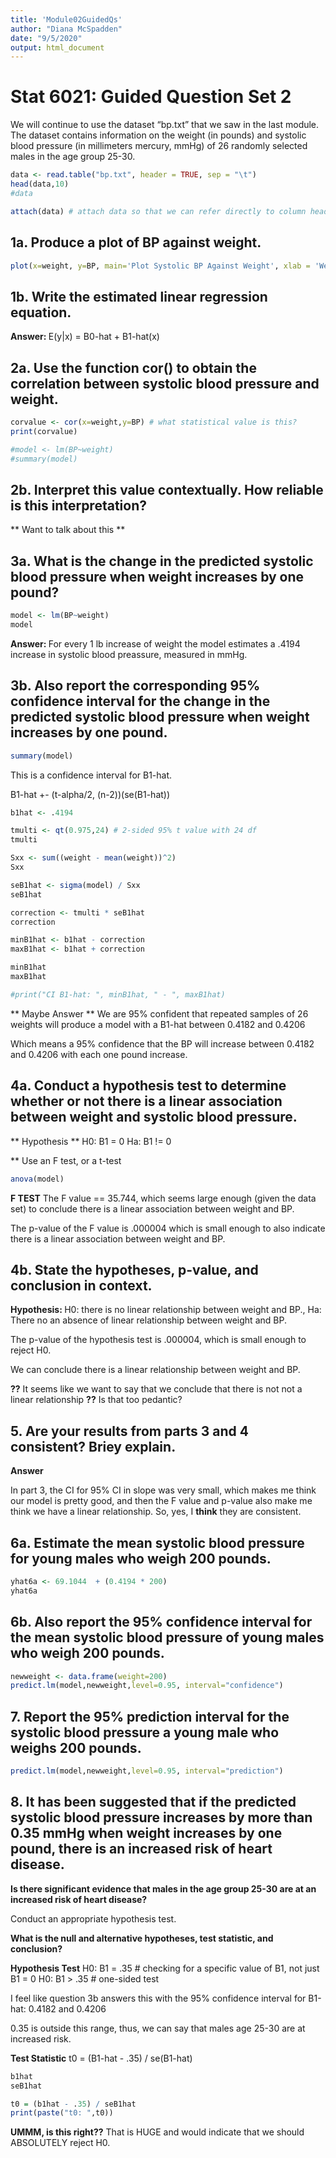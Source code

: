 ```yaml
---
title: 'Module02GuidedQs'
author: "Diana McSpadden"
date: "9/5/2020"
output: html_document
---
```


# Stat 6021: Guided Question Set 2
We will continue to use the dataset "bp.txt" that we saw in the last module. The dataset
contains information on the weight (in pounds) and systolic blood pressure (in millimeters
mercury, mmHg) of 26 randomly selected males in the age group 25-30.

```r
data <- read.table("bp.txt", header = TRUE, sep = "\t")
head(data,10)
#data

attach(data) # attach data so that we can refer directly to column headers
```


## 1a. Produce a plot of BP against weight. 
```r
plot(x=weight, y=BP, main='Plot Systolic BP Against Weight', xlab = 'Weight (lbs)', ylab = 'Systolic BP (mmHg)')
```

## 1b. Write the estimated linear regression equation.

**Answer: ** E(y|x) = B0-hat + B1-hat(x)

## 2a. Use the function cor() to obtain the correlation between systolic blood pressure and weight. 

```r
corvalue <- cor(x=weight,y=BP) # what statistical value is this?
print(corvalue)

#model <- lm(BP~weight)
#summary(model)
```
## 2b. Interpret this value contextually. How reliable is this interpretation?
** Want to talk about this **


## 3a. What is the change in the predicted systolic blood pressure when weight increases by one pound? 

```r
model <- lm(BP~weight)
model
```

**Answer: ** For every 1 lb increase of weight the model estimates a .4194 increase in systolic blood preassure, measured in mmHg.


## 3b. Also report the corresponding 95% confidence interval for the change in the predicted systolic blood pressure when weight increases by one pound.

```r
summary(model)
```


This is a confidence interval for B1-hat.

B1-hat +- (t-alpha/2, (n-2))(se(B1-hat))

```r

b1hat <- .4194

tmulti <- qt(0.975,24) # 2-sided 95% t value with 24 df
tmulti

Sxx <- sum((weight - mean(weight))^2)
Sxx

seB1hat <- sigma(model) / Sxx
seB1hat

correction <- tmulti * seB1hat
correction

minB1hat <- b1hat - correction
maxB1hat <- b1hat + correction

minB1hat
maxB1hat

#print("CI B1-hat: ", minB1hat, " - ", maxB1hat)


```
** Maybe Answer **
We are 95% confident that repeated samples of 26 weights will produce a model with a B1-hat between 0.4182 and 0.4206

Which means a 95% confidence that the BP will increase between 0.4182 and 0.4206 with each one pound increase.

## 4a. Conduct a hypothesis test to determine whether or not there is a linear association between weight and systolic blood pressure. 

** Hypothesis **
H0: B1 = 0
Ha: B1 != 0

** Use an F test, or a t-test
```r
anova(model)
```

**F TEST**
The F value == 35.744, which seems large enough (given the data set) to conclude there is a linear association between weight and BP.

The p-value of the F value is .000004 which is small enough to also indicate there is a linear association between weight and BP.

## 4b. State the hypotheses, p-value, and conclusion in context.

**Hypothesis: ** H0: there is no linear relationship between weight and BP., Ha: There no an absence of linear relationship between weight and BP.

The p-value of the hypothesis test is .000004, which is small enough to reject H0.

We can conclude there is a linear relationship between weight and BP.

**??** It seems like we want to say that we conclude that there is not not a linear relationship **??** Is that too pedantic?

## 5. Are your results from parts 3 and 4 consistent? Briey explain.

**Answer**

In part 3, the CI for 95% CI in slope was very small, which makes me think our model is pretty good, and then the F value and p-value also make me think we have a linear relationship. So, yes, I **think** they are consistent.

## 6a. Estimate the mean systolic blood pressure for young males who weigh 200 pounds.
```r
yhat6a <- 69.1044  + (0.4194 * 200)
yhat6a
```

## 6b. Also report the 95% confidence interval for the mean systolic blood pressure of young males who weigh 200 pounds.
```r
newweight <- data.frame(weight=200)
predict.lm(model,newweight,level=0.95, interval="confidence")
```
## 7. Report the 95% prediction interval for the systolic blood pressure a young male who weighs 200 pounds.
```r
predict.lm(model,newweight,level=0.95, interval="prediction")

```
## 8. It has been suggested that if the predicted systolic blood pressure increases by more than 0.35 mmHg when weight increases by one pound, there is an increased risk of heart disease. 

**Is there significant evidence that males in the age group 25-30 are at an increased risk of heart disease?**

Conduct an appropriate hypothesis test. 

**What is the null and alternative hypotheses, test statistic, and conclusion?**

**Hypothesis Test**
H0: B1 = .35 # checking for a specific value of B1, not just B1 = 0
H0: B1 > .35 # one-sided test

I feel like question 3b answers this with the 95% confidence interval for B1-hat: 0.4182 and 0.4206

0.35 is outside this range, thus, we can say that males age 25-30 are at increased risk.

**Test Statistic**
t0 = (B1-hat - .35) / se(B1-hat)

```r
b1hat
seB1hat

t0 = (b1hat - .35) / seB1hat
print(paste("t0: ",t0))
```
**UMMM, is this right??**
That is HUGE and would indicate that we should ABSOLUTELY reject H0.


